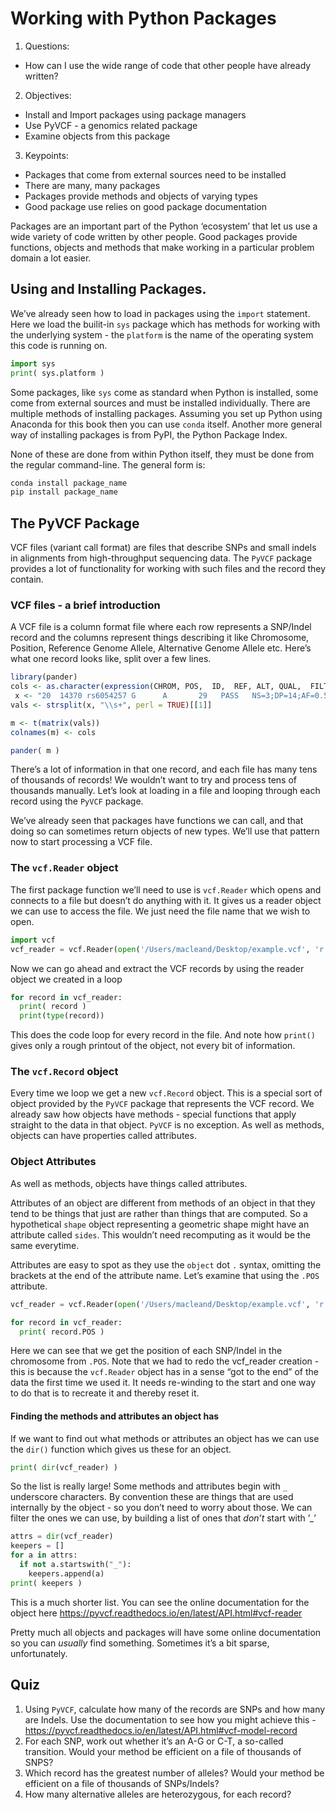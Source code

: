 # Working with Python Packages

1. Questions:
  * How can I use the wide range of code that other people have already written?
2. Objectives:
  * Install and Import packages using package managers
  * Use PyVCF - a genomics related package
  * Examine objects from this package
3. Keypoints:
  * Packages that come from external sources need to be installed
  * There are many, many packages
  * Packages provide methods and objects of varying types
  * Good package use relies on good package documentation

Packages are an important part of the Python 'ecosystem' that let us use a wide variety of code written by other people. Good packages provide functions, objects and methods that make working in a particular problem domain a lot easier. 

## Using and Installing Packages.

We've already seen how to load in packages using the `import` statement. Here we load the builit-in `sys` package which has methods for working with the underlying system - the `platform` is the name of the operating system this code is running on.

```python
import sys
print( sys.platform )
```

Some packages, like `sys` come as standard when Python is installed, some come from external sources and must be installed individually. There are multiple methods of installing packages. Assuming you set up Python using Anaconda for this book then you can use `conda` itself. Another more general way of installing packages is from PyPI, the Python Package Index.

None of these are done from within Python itself, they must be done from the regular command-line. The general form is:

```bash
conda install package_name
pip install package_name
```

## The PyVCF Package

VCF files (variant call format) are files that describe SNPs and small indels in alignments from high-throughput sequencing data. The `PyVCF` package provides a lot of functionality for working with such files and the record they contain.

### VCF files - a brief introduction

A VCF file is a column format file where each row represents a SNP/Indel record and the columns represent things describing it like Chromosome, Position, Reference Genome Allele, Alternative Genome Allele etc. Here's what one record looks like, split over a few lines.

```r
library(pander)
cols <- as.character(expression(CHROM, POS,  ID,  REF, ALT, QUAL,  FILTER,  INFO,  FORMAT, NA00001,  NA00002, NA00003))
 x <- "20  14370 rs6054257 G      A       29   PASS   NS=3;DP=14;AF=0.5;DB;H2           GT:GQ:DP:HQ 0|0:48:1:51,51 1|0:48:8:51,51 1/1:43:5:.,."
vals <- strsplit(x, "\\s+", perl = TRUE)[[1]]

m <- t(matrix(vals))
colnames(m) <- cols

pander( m )
```
There's a lot of information in that one record, and each file has many tens of thousands of records!  We wouldn't want to try and process tens of thousands manually. Let's look at loading in a file and looping through each record using the `PyVCF` package.

We've already seen that packages have functions we can call, and that doing so can sometimes return objects of new types. We'll use that pattern now to start processing a VCF file.

### The `vcf.Reader` object

The first package function we'll need to use is `vcf.Reader` which opens and connects to a file but doesn't do anything with it. It gives us a reader object we can use to access the file.  We just need the file name that we wish to open.

```python
import vcf
vcf_reader = vcf.Reader(open('/Users/macleand/Desktop/example.vcf', 'r'))
```

Now we can go ahead and extract the VCF records by using the reader object we created in a loop

```python
for record in vcf_reader:
  print( record )
  print(type(record))
```

This does the code loop for every record in the file. And note how `print()` gives only a rough printout of the object, not every bit of information.

### The `vcf.Record` object

Every time we loop we get a new `vcf.Record` object. This is a special sort of object provided by the `PyVCF` package that represents the VCF record. We already saw how objects have methods - special functions that apply straight to the data in that object. `PyVCF` is no exception. As well as methods, objects can have properties called attributes.

### Object Attributes

As well as methods, objects have things called attributes.

Attributes of an object are different from methods of an object in that they tend to be things that just are rather than things that are computed. So a hypothetical `shape` object representing a geometric shape might have an attribute called `sides`. This wouldn't need recomputing as it would be the same everytime.

Attributes are easy to spot as they use the `object` dot `.` syntax, omitting the brackets at the end of the attribute name. Let's examine that using the `.POS` attribute.

```python
vcf_reader = vcf.Reader(open('/Users/macleand/Desktop/example.vcf', 'r'))

for record in vcf_reader:
  print( record.POS )
```

Here we can see that we get the position of each SNP/Indel in the chromosome from `.POS`.
Note that we had to redo the vcf_reader creation - this is because the `vcf.Reader` object has in a sense "got to the end" of the data the first time we used it. It needs re-winding to the start and one way to do that is to recreate it and thereby reset it.

#### Finding the methods and attributes an object has

If we want to find out what methods or attributes an object has we can use the `dir()` function which gives us these for an object.

```python
print( dir(vcf_reader) )
```

So the list is really large! Some methods and attributes begin with `_` underscore characters. By convention these are things that are used internally by the object - so you don't need to worry about those. We can filter the ones we can use, by building a list of ones that _don't_ start with '_'

```python
attrs = dir(vcf_reader)
keepers = []
for a in attrs:
  if not a.startswith("_"):
    keepers.append(a)
print( keepers )
```

This is a much shorter list. You can see the online documentation for the object here [https://pyvcf.readthedocs.io/en/latest/API.html#vcf-reader]()

Pretty much all objects and packages will have some online documentation so you can _usually_ find something. Sometimes it's a bit sparse, unfortunately. 

## Quiz

1. Using `PyVCF`, calculate how many of the records are SNPs and how many are Indels. Use the documentation to see how you might achieve this - [https://pyvcf.readthedocs.io/en/latest/API.html#vcf-model-record]()
2. For each SNP, work out whether it's an A-G or C-T, a so-called transition. Would your method be efficient on a file of thousands of SNPS?
3. Which record has the greatest number of alleles? Would your method be efficient on a file of thousands of SNPs/Indels?
4. How many alternative alleles are heterozygous, for each record?